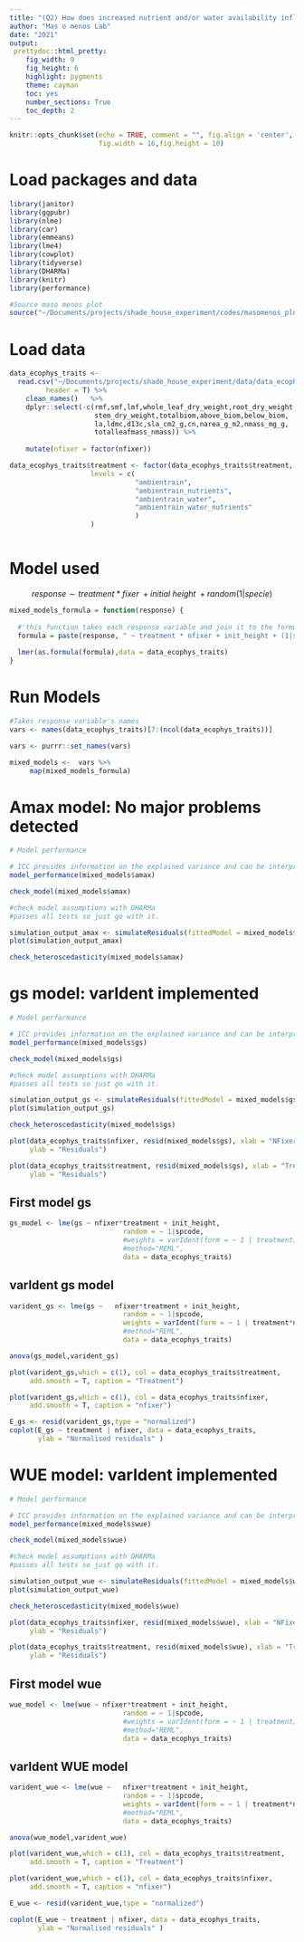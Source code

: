 ```yaml
---
title: "(Q2) How does increased nutrient and/or water availability influence seedling water- and nutrient-use traits and relationships with symbionts?. Checking assumptions for ecophys variables"
author: "Mas o menos Lab"
date: "2021"
output: 
 prettydoc::html_pretty:
    fig_width: 9
    fig_height: 6 
    highlight: pygments
    theme: cayman   
    toc: yes
    number_sections: True
    toc_depth: 2
---
```


```r
knitr::opts_chunk$set(echo = TRUE, comment = "", fig.align = 'center',
					  fig.width = 16,fig.height = 10)
```

# Load packages and data
```r
library(janitor)
library(ggpubr)
library(nlme)
library(car)
library(emmeans)
library(lme4)
library(cowplot)
library(tidyverse)
library(DHARMa)
library(knitr)
library(performance)
```

```r
#Source maso menos plot
source("~/Documents/projects/shade_house_experiment/codes/masomenos_plot2.R")
```

# Load data
```r

data_ecophys_traits <- 
  read.csv("~/Documents/projects/shade_house_experiment/data/data_ecophys_models.csv", 
  		 header = T) %>%
	clean_names()   %>%
	dplyr::select(-c(rmf,smf,lmf,whole_leaf_dry_weight,root_dry_weight,
					 stem_dry_weight,totalbiom,above_biom,below_biom,
					 la,ldmc,d13c,sla_cm2_g,cn,narea_g_m2,nmass_mg_g,
					 totalleafmass_nmass)) %>%
	
	mutate(nfixer = factor(nfixer))

data_ecophys_traits$treatment <- factor(data_ecophys_traits$treatment,
					levels = c(
							   "ambientrain", 
							   "ambientrain_nutrients",
							   "ambientrain_water",
							   "ambientrain_water_nutrients"
							   )
					)



```


# Model used 

$$response\sim treatment*fixer\ + initial\ height\ + random(1|specie)$$

```r
mixed_models_formula = function(response) {
  
  #'this function takes each response variable and join it to the formula
  formula = paste(response, " ~ treatment * nfixer + init_height + (1|spcode)")
  
  lmer(as.formula(formula),data = data_ecophys_traits)
}
```

# Run Models

```r
#Takes response variable's names 
vars <- names(data_ecophys_traits)[7:(ncol(data_ecophys_traits))]
```

```r
vars <- purrr::set_names(vars)
```

```r
mixed_models <-  vars %>%
     map(mixed_models_formula)
```


# Amax model: No major problems detected

```r
# Model performance

# ICC provides information on the explained variance and can be interpreted as “the proportion of the variance explained by the grouping structure in the population”
model_performance(mixed_models$amax)
```

```r
check_model(mixed_models$amax)
```


```r
#check model assumptions with DHARMa 
#passes all tests so just go with it. 

simulation_output_amax <- simulateResiduals(fittedModel = mixed_models$amax)
plot(simulation_output_amax) 
```


```r
check_heteroscedasticity(mixed_models$amax)
```

# gs model: varIdent implemented

```r
# Model performance

# ICC provides information on the explained variance and can be interpreted as “the proportion of the variance explained by the grouping structure in the population”
model_performance(mixed_models$gs)
```


```r
check_model(mixed_models$gs)
```

```r
#check model assumptions with DHARMa 
#passes all tests so just go with it. 

simulation_output_gs <- simulateResiduals(fittedModel = mixed_models$gs)
plot(simulation_output_gs) 
```

```r
check_heteroscedasticity(mixed_models$gs)
```


```r
plot(data_ecophys_traits$nfixer, resid(mixed_models$gs), xlab = "NFixer",	 
	 ylab = "Residuals")
```


```r
plot(data_ecophys_traits$treatment, resid(mixed_models$gs), xlab = "Treatment",
	 ylab = "Residuals")
```

## First model gs
```r
gs_model <- lme(gs ~ nfixer*treatment + init_height,
                			random = ~ 1|spcode,
                			#weights = varIdent(form = ~ 1 | treatment),
							#method="REML",
                			data = data_ecophys_traits) 

```

## varIdent gs model

```r
varident_gs <- lme(gs ~   nfixer*treatment + init_height,
                			random = ~ 1|spcode,
                			weights = varIdent(form = ~ 1 | treatment*nfixer),
							#method="REML",
                			data = data_ecophys_traits) 

```


```r
anova(gs_model,varident_gs)
```

```r
plot(varident_gs,which = c(1), col = data_ecophys_traits$treatment, 
	 add.smooth = T, caption = "Treatment")
```

```r
plot(varident_gs,which = c(1), col = data_ecophys_traits$nfixer, 
	 add.smooth = T, caption = "nfixer")
```


```r
E_gs <- resid(varident_gs,type = "normalized")
coplot(E_gs ~ treatment | nfixer, data = data_ecophys_traits, 
	   ylab = "Normalised residuals" )
```


# WUE model: varIdent implemented

```r
# Model performance

# ICC provides information on the explained variance and can be interpreted as “the proportion of the variance explained by the grouping structure in the population”
model_performance(mixed_models$wue)
```


```r
check_model(mixed_models$wue)
```


```r
#check model assumptions with DHARMa 
#passes all tests so just go with it. 

simulation_output_wue <- simulateResiduals(fittedModel = mixed_models$wue)
plot(simulation_output_wue) 
```

```r
check_heteroscedasticity(mixed_models$wue)
```


```r
plot(data_ecophys_traits$nfixer, resid(mixed_models$wue), xlab = "NFixer",	
	 ylab = "Residuals")
```


```r
plot(data_ecophys_traits$treatment, resid(mixed_models$wue), xlab = "Treatment",
	 ylab = "Residuals")
```

## First model wue
```r
wue_model <- lme(wue ~ nfixer*treatment + init_height,
                			random = ~ 1|spcode,
                			#weights = varIdent(form = ~ 1 | treatment),
							#method="REML",
                			data = data_ecophys_traits) 

```

## varIdent WUE model

```r
varident_wue <- lme(wue ~   nfixer*treatment + init_height,
                			random = ~ 1|spcode,
                			weights = varIdent(form = ~ 1 | treatment*nfixer),
							#method="REML",
                			data = data_ecophys_traits) 

```


```r
anova(wue_model,varident_wue)
```

```r
plot(varident_wue,which = c(1), col = data_ecophys_traits$treatment, 
	 add.smooth = T, caption = "Treatment")
```

```r
plot(varident_wue,which = c(1), col = data_ecophys_traits$nfixer, 
	 add.smooth = T, caption = "nfixer")
```


```r
E_wue <- resid(varident_wue,type = "normalized")

coplot(E_wue ~ treatment | nfixer, data = data_ecophys_traits, 
	   ylab = "Normalised residuals" )
```



